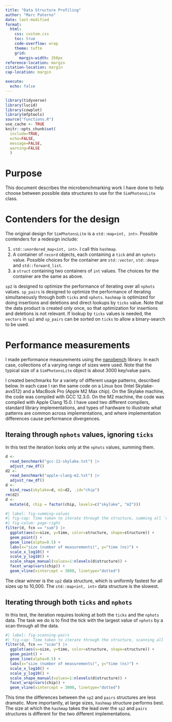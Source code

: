 ```yaml
---
title: "Data Structure Profiling"
author: "Marc Paterno"
date: last-modified
format:
  html:
    css: custom.css
    toc: true
    code-overflow: wrap
    theme: tufte
    grid:
      margin-width: 350px
reference-location: margin
citation-location: margin
cap-location: margin

execute: 
  echo: false
---
```

```r
library(tidyverse)
library(lucid)
library(cowplot)
library(mfptools)
source("functions.R")
use_cache <- TRUE
knitr::opts_chunk$set(
  include=TRUE,
  echo=FALSE,
  message=FALSE,
  warning=FALSE
  )
```


# Purpose

This document describes the microbenchmarking work I have done to help choose between possible data structures to use for the `SimPhotonsLite` class.

# Contenders for the design

The original design for `SimPhotonsLite` is a `std::map<int, int>`.
Possible contenders for a redesign include:

#. `std::unordered_map<int, int>`. I call this `hashmap`.
#. A container of `record` objects, each containing a `tick` and an `nphots` value.
   Possible choices for the container are `std::vector`, `std::deque` and `std::forward_list`.
#. a `struct` containing two containers of `int` values.
  The choices for the container are the same as above.

`sp2` is designed to optimize the performance of iterating over all `nphots` values.
`sp_pairs` is designed to optimize the performance of iterating simultaneously through both `ticks` and `nphots`.
`hashmap` is optimized for doing insertions and deletions and direct lookups by `ticks` value.
Note that the data product is created only once, so that optimization for insertions and deletions is not relevant.
If lookup by `ticks` values is needed, the `vectors` in `sp2` and `sp_pairs` can be sorted on `ticks` to allow a binary-search to be used.

# Performance measurements

I made performance measurements using the [nanobench](https://nanobench.ankerl.com) library.
In each case, collections of a varying range of sizes were used.
Note that the typical size of a `SimPhotonsLite` object is about 3000 key/value pairs.

I created benchmarks for a variety of different usage patterns, described below.
In each case I ran the same code on a Linux box (Intel Skylake-avx512) and a MacBook Pro (Apple M2 Max chip).
On the Skylake machine, the code was compiled with GCC 12.3.0.
On the M2 machine, the code was compiled with Apple Clang 15.0.
I have used two different compilers, standard library implementations, and types of hardware to illustrate what patterns are common across implementations, and where implementation differences cause performance divergences.

## Iteraing through `nphots` values, ignoring `ticks`

In this test the iteration looks only at the `nphots` values, summing them.

```r
d <-
  read_benchmark("gcc-12-skylake.txt") |>
  adjust_raw_df()
d2 <-
  read_benchmark("apple-clang-m2.txt") |>
  adjust_raw_df()
d <-
  bind_rows(skylake=d, m2=d2, .id="chip")
rm(d2)
d <-
  mutate(d, chip = factor(chip, levels=c("skylake", "m2")))
```

```r
#| label: fig-summing-values
#| fig-cap: Time taken to iterate through the structure, summing all `nphots` values. The vertical dotted line shows the typical size of the collection (3000).
#| fig-colum: page-right
filter(d, fcn == "sum") |>
  ggplot(aes(x=size, y=time, color=structure, shape=structure)) +
  geom_point() +
  geom_line(alpha=0.5) +
  labs(x="size (number of measurements)", y="time (ns)") +
  scale_x_log10() +
  scale_y_log10() +
  scale_shape_manual(values=1:nlevels(d$structure)) +
  facet_wrap(vars(chip)) +
  geom_vline(xintercept = 3000, linetype="dotted")
```

The clear winner is the `sp2` data structure, which is uniformly fastest for all sizes up to 10,000.
The `std::map<int, int>` data structure is the slowest.

## Iterating through both `ticks` and `nphots`

In this test, the iteration requires looking at both the `ticks` and the `nphots` data.
The task we do is to find the tick with the largest value of `nphots` by a scan through all the data.


```r
#| label: fig-scanning-pairs
#| fig-cap: Time taken to iterate through the structure, scanning all `nphots` to find the largest, and to record the `ticks` associated with that largest value. In this scan, `ticks` is only read when necessary. The vertical dotted line shows the typical size of the collection (3000)/
filter(d, fcn == "scan") |>
  ggplot(aes(x=size, y=time, color=structure, shape=structure)) +
  geom_point() +
  geom_line(alpha=0.5) +
  labs(x="size (number of measurements)", y="time (ns)") +
  scale_x_log10() +
  scale_y_log10() +
  scale_shape_manual(values=1:nlevels(d$structure)) +
  facet_wrap(vars(chip)) +
  geom_vline(xintercept = 3000, linetype="dotted")
```

This time the differences between the `sp2` and `pairs` structures are less dramatic.
More importantly, at large sizes, `hashmap` structure performs best.
The size at which the `hashmap` takes the lead over the `sp2` and `pairs` structures is different for the two different implementations.

